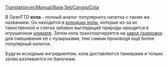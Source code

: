 [[Translation:en/Manual/Base Set/Cargos/Cola]]

{{ru/Груз| груз=Кола
| изображение=ColaWells.png
| производит=[[ru/Manual/Base Set/Industries/Колодцы колы| Колодцы колы]]
| принимает=[[ru/Manual/Base Set/Industries/Завод газировки| Завод газировки]]
}}
В OpenTTD '''кола''' - полный аналог популярного напитка с таким же названием. Он находится в [[ru/Manual/Base Set/Industries/Колодцы колы|колодцах колы]], которые из-за их таинственной и слегка забавно выглядящей природы находится в игрушечном [[ru/Manual/Климат| климате]]. Затем кола транспортируется на [[ru/Manual/Base Set/Industries/Завод газировки| завод газировки]] для смешивания её с пузырьками, тем самым производя ещё более популярный напиток.

Будучи исходным ингредиентом, кола доставляется танкерами и только затем разливается по баночкам.